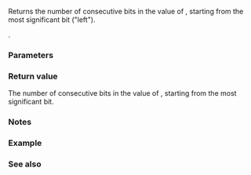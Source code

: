 {{cpp/title|countl_zero}}
{{cpp/utility/bit/navbar}}
{{ddcl|header=bit|since=c++20|
template&lt; class T &gt;
constexpr int countl_zero( T x ) noexcept;
}}

Returns the number of consecutive {{c|0}} bits in the value of {{c|x}}, starting from the most significant bit ("left").

{{cpp/enable_if|{{tt|T}} is an unsigned integer type (that is, {{c/core|unsigned char}}, {{c/core|unsigned short}}, {{c/core|unsigned int}}, {{c/core|unsigned long}}, {{c/core|unsigned long long}}, or an extended unsigned integer type)}}.

===Parameters===
{{par begin}}
{{par|x|value of unsigned integer type}}
{{par end}}

===Return value===
The number of consecutive {{c|0}} bits in the value of {{c|x}}, starting from the most significant bit.

===Notes===
{{feature test macro|__cpp_lib_bitops|std=C++20|value=201907L|[[cpp/numeric#Bit_manipulation (since C++20)|Bit operations]]}}

===Example===
{{example
|code=
#include &lt;bit&gt;
#include &lt;bitset&gt;
#include &lt;cstdint&gt;
#include &lt;iostream&gt;

int main()
{
    for (const std::uint8_t i : {0, 0b11111111, 0b11110000, 0b00011110})
        std::cout &lt;&lt; "countl_zero( " &lt;&lt; std::bitset&lt;8&gt;(i) &lt;&lt; " ) = "
                  &lt;&lt; std::countl_zero(i) &lt;&lt; '\n';
}
|output=
countl_zero( 00000000 ) = 8
countl_zero( 11111111 ) = 0
countl_zero( 11110000 ) = 0
countl_zero( 00011110 ) = 3
}}

===See also===
{{dsc begin}}
{{dsc inc|cpp/numeric/dsc countl_one}}
{{dsc inc|cpp/numeric/dsc countr_zero}}
{{dsc inc|cpp/numeric/dsc countr_one}}
{{dsc inc|cpp/numeric/dsc popcount}}
{{dsc inc|cpp/utility/bitset/dsc all_any_none}}
{{dsc see c|c/numeric/bit/stdc_leading_zeros}}
{{dsc end}}

{{langlinks|es|ja|ru|zh}}
